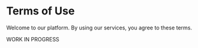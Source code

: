 # Terms of Use

Welcome to our platform. By using our services, you agree to these terms.

WORK IN PROGRESS
